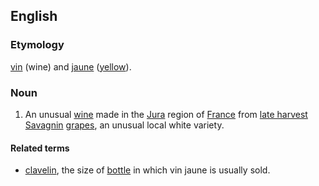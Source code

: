 ==English==
===Etymology===
{{Fr}} [[vin]] (wine) and [[jaune]] ([[yellow]]).

===Noun===
{{en-noun|sg=[[vin]] [[jaune]]|vins jaunes}}
# An unusual [[wine]] made in the [[Jura]] region of [[France]] from [[late harvest]] [[Savagnin]] [[grapes]], an unusual local white variety.

====Related terms====
*[[clavelin]], the size of [[bottle]] in which vin jaune is usually sold.
